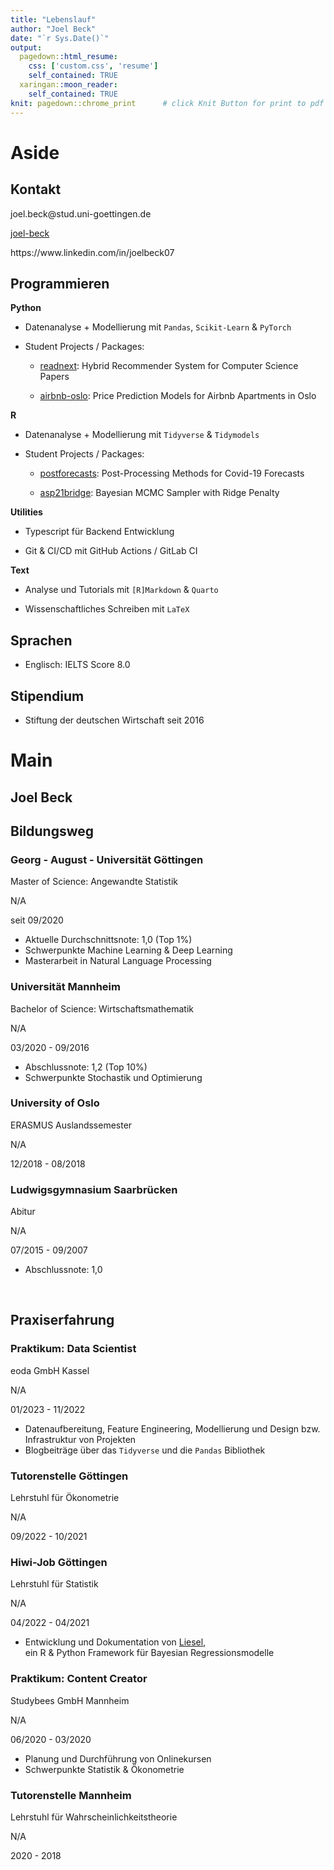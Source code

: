 ```yaml
---
title: "Lebenslauf"
author: "Joel Beck"
date: "`r Sys.Date()`"
output:
  pagedown::html_resume:
    css: ['custom.css', 'resume']
    self_contained: TRUE
  xaringan::moon_reader:
    self_contained: TRUE
knit: pagedown::chrome_print      # click Knit Button for print to pdf
---
```



Aside
================================================================================



Kontakt {#contact}
--------------------------------------------------------------------------------

<i class="fa fa-envelope"></i> joel.beck@stud.uni-goettingen.de

<!-- <i class="fas fa-phone"></i> 0171 1858260 -->

<i class="fab fa-github"></i> [joel-beck](https://github.com/joel-beck)

<i class="fab fa-linkedin"></i> https://www.linkedin.com/in/joelbeck07



Programmieren {#programming}
-------------------------------------------------------------------

**Python**

  - Datenanalyse + Modellierung mit `Pandas`, `Scikit-Learn` & `PyTorch`

  - Student Projects / Packages:

      - [readnext](https://github.com/joel-beck/readnext): Hybrid Recommender System for Computer Science Papers

      - [airbnb-oslo](https://github.com/joel-beck/airbnb-oslo): Price Prediction Models for Airbnb Apartments in Oslo


**R**

  - Datenanalyse + Modellierung mit `Tidyverse` & `Tidymodels`

  - Student Projects / Packages:

      - [postforecasts](https://github.com/nikosbosse/post-processing-forecasts): Post-Processing Methods for Covid-19 Forecasts

      - [asp21bridge](https://github.com/joel-beck/asp21bridge): Bayesian MCMC Sampler with Ridge Penalty



**Utilities**

  - Typescript für Backend Entwicklung

  - Git & CI/CD mit GitHub Actions / GitLab CI



**Text**

  - Analyse und Tutorials mit `[R]Markdown` & `Quarto`

  - Wissenschaftliches Schreiben mit `LaTeX`



Sprachen {#language}
-------------------------------------------------------------------

  - Englisch: IELTS Score 8.0


Stipendium {#scholarship}
-------------------------------------------------------------------

  - Stiftung der deutschen Wirtschaft seit 2016





Main
================================================================================




Joel Beck {#title}
---------------------------------------------------------------------------------




Bildungsweg {data-icon=graduation-cap data-concise=true}
---------------------------------------------------------------------------------


### Georg - August - Universität Göttingen

Master of Science: Angewandte Statistik

N/A <!-- do not display location marker -->

seit 09/2020

- Aktuelle Durchschnittsnote: 1,0 (Top 1%)
- Schwerpunkte Machine Learning & Deep Learning
- Masterarbeit in Natural Language Processing


### Universität Mannheim

Bachelor of Science: Wirtschaftsmathematik

N/A

03/2020 - 09/2016

- Abschlussnote: 1,2 (Top 10%)
- Schwerpunkte Stochastik und Optimierung


### University of Oslo

ERASMUS Auslandssemester

N/A

12/2018 - 08/2018


### Ludwigsgymnasium Saarbrücken

Abitur

N/A

07/2015 - 09/2007

- Abschlussnote: 1,0


<br> <!-- vergrößert Abstand -->



Praxiserfahrung {data-icon=chalkboard-teacher}
---------------------------------------------------------------------------------

### Praktikum: Data Scientist

eoda GmbH Kassel

N/A

01/2023 - 11/2022

- Datenaufbereitung, Feature Engineering, Modellierung und Design bzw. Infrastruktur von Projekten
- Blogbeiträge über das `Tidyverse` und die `Pandas` Bibliothek


### Tutorenstelle Göttingen

Lehrstuhl für Ökonometrie

N/A

09/2022 - 10/2021


### Hiwi-Job Göttingen

Lehrstuhl für Statistik

N/A

04/2022 - 04/2021

- Entwicklung und Dokumentation von [Liesel](https://github.com/liesel-devs/liesel), \
ein R & Python Framework für Bayesian Regressionsmodelle


### Praktikum: Content Creator

Studybees GmbH Mannheim

N/A

06/2020 - 03/2020

- Planung und Durchführung von Onlinekursen
- Schwerpunkte Statistik & Ökonometrie



### Tutorenstelle Mannheim

Lehrstuhl für Wahrscheinlichkeitstheorie

N/A

2020 - 2018


<br> <!-- verlängert blaue timeline -->
